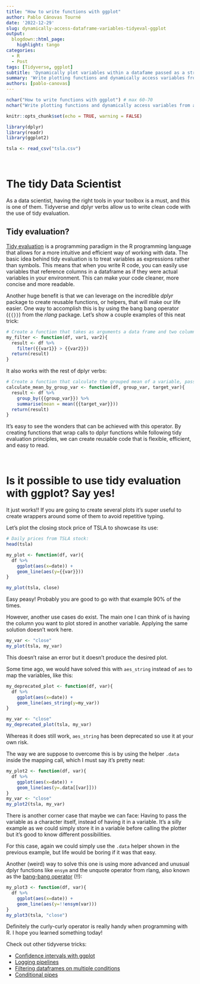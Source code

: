 ```yaml
---
title: "How to write functions with ggplot"
author: Pablo Cánovas Tourné
date: '2022-12-29'
slug: dynamically-access-dataframe-variables-tidyeval-ggplot
output: 
  blogdown::html_page:
    highlight: tango 
categories:
  - R
  - Post
tags: [Tidyverse, ggplot]
subtitle: 'Dynamically plot variables within a datafame passed as a string argument'
summary: 'Write plotting functions and dynamically access variables from a dataframe with tidy evaluation and ggplot'
authors: [pablo-canovas]
---
```


```r
nchar("How to write functions with ggplot") # max 60-70
nchar("Write plotting functions and dynamically access variables from a dataframe with tidy evaluation and ggplot") # at least 120 to 160
```

```r
knitr::opts_chunk$set(echo = TRUE, warning = FALSE)
```

```r
library(dplyr)
library(readr)
library(ggplot2)

tsla <- read_csv("tsla.csv")
```

<br>

# The tidy Data Scientist

As a data scientist, having the right tools in your toolbox is a must, and this is one of them.
Tidyverse and dplyr verbs allow us to write clean code with the use of tidy evaluation. 

## Tidy evaluation?
[Tidy evaluation](https://dplyr.tidyverse.org/articles/programming.html) is a programming paradigm in the R programming language that allows for a more intuitive and efficient way of working with data. The basic idea behind tidy evaluation is to treat variables as expressions rather than symbols. This means that when you write R code, you can easily use variables that reference columns in a dataframe as if they were actual variables in your environment. This can make your code cleaner, more concise and more readable.

Another huge benefit is that we can leverage on the incredible *dplyr* package to create reusable functions, or helpers, that will make our life easier.
One way to accomplish this is by using the bang bang operator (```{{}}```) from the *rlang* package.
Let's show a couple examples of this neat trick:

```r
# Create a function that takes as arguments a data frame and two column names and returns a filtered data frame
my_filter <- function(df, var1, var2){
  result <- df %>%
    filter({{var1}} > {{var2}})
  return(result)
}
```

It also works with the rest of dplyr verbs:

```r
# Create a function that calculate the grouped mean of a variable, passing both as argument
calculate_mean_by_group_var <- function(df, group_var, target_var){
  result <- df %>%
    group_by({{group_var}}) %>% 
    summarise(mean = mean({{target_var}}))
  return(result)
}
```

It's easy to see the wonders that can be achieved with this operator. By creating functions that wrap calls to dplyr functions while following tidy evaluation principles, we can create reusable code that is flexible, efficient, and easy to read.

<br>

# Is it possible to use tidy evaluation with ggplot? Say yes!

It just works!! If you are going to create several plots it's super useful to create wrappers around some of them to avoid repetitive typing. 

Let's plot the closing stock price of TSLA to showcase its use:


```r
# Daily prices from TSLA stock:
head(tsla)
```

```r
my_plot <- function(df, var){
  df %>%
    ggplot(aes(x=date)) +
    geom_line(aes(y={{var}})) 
}

my_plot(tsla, close)
```

Easy peasy! Probably you are good to go with that example 90% of the times.

However, another use cases do exist. The main one I can think of is having the column you want to plot stored in another variable. Applying the same solution doesn't work here. 

```r
my_var <- "close"
my_plot(tsla, my_var)
```

This doesn't raise an error but it doesn't produce the desired plot.

Some time ago, we would have solved this with ```aes_string``` instead of ```aes``` to map the variables, like this:

```r
my_deprecated_plot <- function(df, var){
  df %>%
    ggplot(aes(x=date)) +
    geom_line(aes_string(y=my_var)) 
}

my_var <- "close"
my_deprecated_plot(tsla, my_var)
```
Whereas it does still work, ```aes_string``` has been deprecated so use it at your own risk.

The way we are suppose to overcome this is by using the helper ```.data``` inside the mapping call, which I must say it's pretty neat:

```r
my_plot2 <- function(df, var){
  df %>%
    ggplot(aes(x=date)) +
    geom_line(aes(y=.data[[var]]))
}
my_var <- "close"
my_plot2(tsla, my_var)
```

There is another corner case that maybe we can face: Having to pass the variable as a character itself, instead of having it in a variable. It's a silly example as we could simply store it in a variable before calling the plotter but it's good to know different possibilities. 

For this case, again we could simply use the ```.data``` helper shown in the previous example, but life would be boring if it was that easy.

Another (weird) way to solve this one is using more advanced and unusual dplyr functions like ```ensym``` and the unquote operator from rlang, also known as the [bang-bang operator](https://adv-r.hadley.nz/quasiquotation.html) (!!):

```r
my_plot3 <- function(df, var){
  df %>%
    ggplot(aes(x=date)) +
    geom_line(aes(y=!!ensym(var)))
}
my_plot3(tsla, "close")
```


Definitely the curly-curly operator is really handy when programming with R.
I hope you learned something today!

Check out other tidyverse tricks:

* [Confidence intervals with ggplot](../../vizs-and-tips/ggplot-geom_ribbon-shadow-confidence-interval)
* [Logging pipelines](../../vizs-and-tips/tidylog-logging-pipelines-r)
* [Filtering dataframes on multiple conditions](../../vizs-and-tips/filtering-data-frame-by-condition-on-multiple-columns-r-tidyverse)
* [Conditional pipes](../../vizs-and-tips/conditional-pipes-R-tidyverse)
